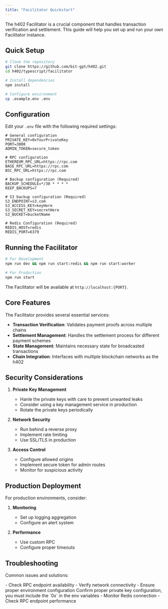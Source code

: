 ```yaml
---
title: "Facilitator Quickstart"
---
```


The h402 Facilitator is a crucial component that handles transaction verification and settlement. This guide will help you set up and run your own Facilitator instance.

## Quick Setup

```bash
# Clone the repository
git clone https://github.com/bit-gpt/h402.git
cd h402/typescript/facilitator

# Install dependencies
npm install

# Configure environment
cp .example.env .env
```

## Configuration

Edit your `.env` file with the following required settings:

```env
# General configuration
PRIVATE_KEY=0xYourPrivateKey
PORT=3000
ADMIN_TOKEN=secure_token

# RPC configuration
ETHEREUM_RPC_URL=https://rpc.com
BASE_RPC_URL=https://rpc.com
BSC_RPC_URL=https://rpc.com

# Backup configuration (Required)
BACKUP_SCHEDULE=*/30 * * * *
KEEP_BACKUPS=7

# S3 backup configuration (Required)
S3_ENDPOINT=s3.com
S3_ACCESS_KEY=keyHere
S3_SECRET_KEY=secretHere
S3_BUCKET=bucketName

# Redis Configuration (Required)
REDIS_HOST=redis
REDIS_PORT=6379
```

## Running the Facilitator

```bash
# For Development
npm run dev && npm run start:redis && npm run start:worker

# For Production
npm run start
```

The Facilitator will be available at `http://localhost:{PORT}`.

## Core Features

The Facilitator provides several essential services:

- **Transaction Verification**: Validates payment proofs across multiple chains
- **Settlement Management**: Handles the settlement process for different payment schemes
- **State Management**: Maintains necessary state for broadcasted transactions
- **Chain Integration**: Interfaces with multiple blockchain networks as the h402

## Security Considerations

1. **Private Key Management**

   - Hanle the private keys with care to prevent unwanted leaks
   - Consider using a key management service in production
   - Rotate the private keys periodically

2. **Network Security**

   - Run behind a reverse proxy
   - Implement rate limiting
   - Use SSL/TLS in production

3. **Access Control**
   - Configure allowed origins
   - Implement secure token for admin routes
   - Monitor for suspicious activity

## Production Deployment

For production environments, consider:

1. **Monitoring**

   - Set up logging aggregation
   - Configure an alert system

2. **Performance**
   - Use custom RPC
   - Configure proper timeouts

## Troubleshooting

Common issues and solutions:

<Accordion title="Connection Issues">
  - Check RPC endpoint availability
  - Verify network connectivity
  - Ensure proper environment configuration
</Accordion>

<Accordion title="Transaction Settlement Failures">
  Confirm proper private key configuration, you must include the `0x` in the env variables
</Accordion>

<Accordion title="Performance Problems">
  - Monitor Redis connection
  - Check RPC endpoint performance
</Accordion>